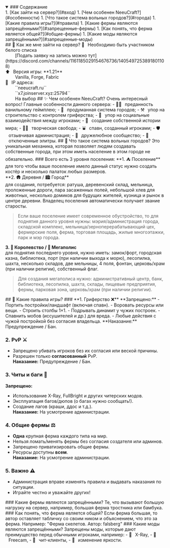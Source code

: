 <details open className=''>
  <summary>
    ### Содержание
  </summary>
  1. [Как зайти на сервер?](#вход)
  1. [Чем особенен NeeuCraft?](#особенности)
  1. [Что такое система вольных городов?](#города)
  1. [Какие правила игры?](#правила)
  1. [Какие фермы являются запрещёнными?](#запрещенные-фермы)
  1. [Как понять, что ферма является общей?](#общие-фермы)
  1. [Какие моды являются запрещёнными?](#запрещенные-моды)
</details>

<a name="вход"/>
## 🚪 Как же мне зайти на сервер? 
🎫⠀Необходимо быть участником белого списка<br/>
⠀⠀⠀<span className="text-lg text-neutral-500">[Подать заявку на запись можно тут](https://discord.com/channels/1161185029154676736/1405497253891801108)</span><br/>
⬆️⠀Версия игры: **1.21** <br/>
⠀⠀⠀<span className="text-lg text-neutral-500">Vanilla, Forge, Fabric</span><br/>
🔗⠀IP адреса:<br/>
⠀⠀⠀``neeucraft.ru``<br/>
⠀⠀⠀``x7.joinserver.xyz:25794``<br/>
⠀⠀⠀<span className="text-lg text-neutral-500">На выбор</span>

<a name="особенности"/>
## ✨ Чем особенен NeeuCraft? 
Очень интересный вопрос! Главные особенности данного сервера: 
- 🍋‍🟩⠀преданность ванильному геймплею;
- 🌁⠀продуманная система городов;
- ⚒️⠀упор на строительство с контролем гриферства;
- 👥⠀упор на социальные взаимодействия между игроками;
- 📔⠀создание собственной истории мира;
- 👩‍🎨⠀творческая свобода;
- ⛲⠀спавн, созданный игроками;
- 🛡️⠀отзывчивая администрация;
- 🔰⠀дружелюбное сообщество;
- 🛬⠀отключенные элитры.

<a name="города"/>
## 🌇 Что такое система вольных городов? 
Это уникальная механика, которая позволяет людям создавать собственные города, при этом иметь население в этом городе не обязательно.
### Всего есть 3 уровня поселения:
**1. ⛺ Поселение**<br/>для того чтобы ваше поселение имело данный статус нужно создать костёр и несколько палаток любых размеров.<br/>
**2. 🛖 Деревня / 🏙️ Город**<br/>для создания, потребуется: ратуша, деревенский склад, мельница, проложенные дороги, пара засаженных полей, небольшой хлев для животных, несколько домиков для будущих жителей, кузница и рынок в центре деревни. Владелец поселения автоматически получает звание старосты.

> Если ваше поселение имеет современное обустройство, то для поднятия данного уровня нужны: мэрия/администрация города, складской комплекс, мельница/зерноперерабатывающий цех, фермерские поля, ферма, торговая площадь, жилые многоэтажки, парк и мэр города.

**3. 🏰 Королевство / 🏢 Мегаполис**<br/>для поднятия последнего уровня, нужно иметь: замок/форт, городская казна, библиотека, порт (при наличии выхода к морю), лесопилка, шахта, несколько складов, две мельницы, 4 поля, фонтан, церковь/храм (при наличии религии), собственный флаг.

> Для создания мегаполиса нужно: административный центр, банк, библиотека, лесопилка, шахта, склады, пищевые предприятия, фермы, парковая зона, церковь/храм (при наличии религии).

<a name="правила"/>
## 📜 Какие правила игры?
### **1. Гриферство ❌**  
**Запрещено:**  
- Портить постройки/ландшафт (включая спавн).  
- Воровать ресурсы или вещи.  
- Строить столбы 1×1.  
- Подрывать динамит у чужих построек.  
- Спавнить мобов (иссушителей и др.) для вреда.  
- Любые действия с чужой постройкой без согласия владельца.  
**Наказание:** Предупреждение / Бан.  

### **2. PvP ⚔️**  
- Запрещено убивать игроков без их согласия или веской причины.  
- Разрешен только **согласованный** PvP.  
**Наказание:** Предупреждение / Бан.  

### **3. Читы и баги 🚫**  
**Запрещено:**  
- Использование X-Ray, FullBright и других читерских модов.  
- Эксплуатация багов/дюпов (о багах нужно сообщать!).  
- Создание лагов (краши, ддос и т.д.).  
**Наказание:** На усмотрение администрации.  

### **4. Общие фермы ⚖️**  
- **Одна** крупная ферма каждого типа на мир.  
- Нельзя ломать/менять фермы без согласия создателя или админов.  
- Запрещено приватизировать общие фермы.  
- Ресурсы доступны **всем**.  
**Наказание:** На усмотрение администрации.  

### **5. Важно ⚠️**  
- Администрация вправе изменять правила и выдавать наказания по ситуации.  
- Играйте честно и уважайте других!  

<a name="запрещенные-фермы"/>
### Какие фермы являются запрещёнными?
Те, что вызывают большую нагрузку на сервер, например, большая ферма тростника или бамбука.  
<a name="общие-фермы"/>
### Как понять, что ферма является общей?
Если ферма большая, то автор оставляет табличку со своим ником и объяснением, что это за ферма. Например: "Ферма скелетов. Автор: falsberg"
<a name="запрещенные-моды"/>
### Какие моды являются запрещёнными?
Запрещены моды, которые дают преимущество перед обычными игроками, например: 
- 🩻⠀X-Ray,
- 🎥⠀Freecam,
- 👾⠀чит-клиенты,
- 🔆⠀изменение яркости.

